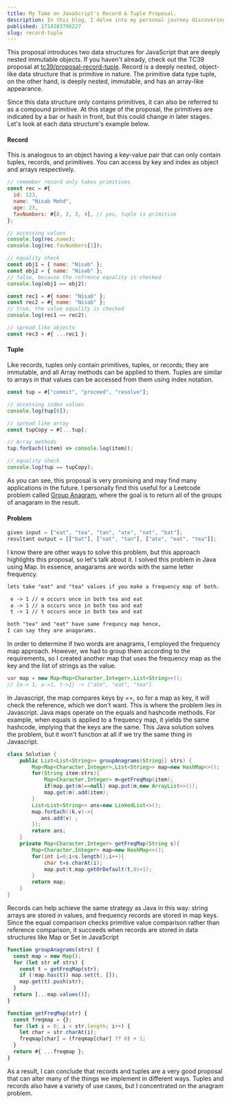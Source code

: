 ```yaml
---
title: My Take on JavaScript's Record & Tuple Proposal.
description: In this blog, I delve into my personal journey discovering the remarkable advantages of JavaScript's record and tuple proposal.
published: 1714203796227
slug: record-tuple
---
```


This proposal introduces two data structures for JavaScript that are deeply nested immutable objects. If you haven't already, check out the TC39 proposal at <a href="https://github.com/tc39/proposal-record-tuple"><Highlight>tc39/proposal-record-tuple</Highlight></a>. Record is a deeply nested, object-like data structure that is primitive in nature. The primitive data type tuple, on the other hand, is deeply nested, immutable, and has an array-like appearance.

Since this data structure only contains primitives, it can also be referred to as a compound primitive. At this stage of the proposal, the primitives are indicated by a bar or hash in front, but this could change in later stages. Let's look at each data structure's example below.

#### Record

This is analogous to an object having a key-value pair that can only contain tuples, records, and primitives. You can access by key and index as object and arrays respectively.

```js showLineNumbers
// remember record only takes primitives
const rec = #{
  id: 123,
  name: "Nisab Mohd",
  age: 23,
  favNumbers: #[8, 2, 3, 4], // yes, tuple is primitive
};

// accessing values
console.log(rec.name);
console.log(rec.favNumbers[1]);

// equality check
const obj1 = { name: "Nisab" };
const obj2 = { name: "Nisab" };
// false, because the refrence equality is checked
console.log(obj1 == obj2);

const rec1 = #{ name: "Nisab" };
const rec2 = #{ name: "Nisab" };
// true, the value equality is checked
console.log(rec1 == rec2);

// spread like objects
const rec3 = #{ ...rec1 };
```

#### Tuple

Like records, tuples only contain primitives, tuples, or records; they are immutable, and all Array methods can be applied to them. Tuples are similar to arrays in that values can be accessed from them using index notation.

```js showLineNumbers
const tup = #["commit", "proceed", "resolve"];

// accessing index values
console.log(tup[0]);

// spread like array
const tupCopy = #[...tup];

// Array methods
tup.forEach((item) => console.log(item));

// equality check
console.log(tup == tupCopy);
```

As you can see, this proposal is very promising and may find many applications in the future. I personally find this useful for a Leetcode problem called <a href="https://leetcode.com/problems/group-anagrams/"><Highlight>Group Anagram</Highlight></a>, where the goal is to return all of the groups of anagaram in the result.

#### Problem

```js
given input = ["eat", "tea", "tan", "ate", "nat", "bat"];
resultant output = [["bat"], ["nat", "tan"], ["ate", "eat", "tea"]];
```

I know there are other ways to solve this problem, but this approach highlights this proposal, so let's talk about it. I solved this problem in Java using Map. In essence, anagarams are words with the same letter frequency.

```txt
lets take "eat" and "tea" values if you make a frequency map of both.

 e -> 1 // e occurs once in both tea and eat
 a -> 1 // a occurs once in both tea and eat
 t -> 1 // t occurs once in both tea and eat

both "tea" and "eat" have same frequncy map hence,
I can say they are anagarams.
```

In order to determine if two words are anagrams, I employed the frequency map approach. However, we had to group them according to the requirements, so I created another map that uses the frequency map as the key and the list of strings as the value.

```java
var map = new Map<Map<Character,Integer>,List<String>>();
// {e-> 1, a->1, t->1} -> ["ate", "eat", "tea"]
```

In Javascript, the map compares keys by <Highlight>==</Highlight>, so for a map as key, it will check the reference, which we don't want. This is where the problem lies in Javascript. Java maps operate on the equals and hashcode methods. For example, when equals is applied to a frequency map, it yields the same hashcode, implying that the keys are the same. This Java solution solves the problem, but it won't function at all if we try the same thing in Javascript.

```java showLineNumbers
class Solution {
    public List<List<String>> groupAnagrams(String[] strs) {
        Map<Map<Character,Integer>,List<String>> map=new HashMap<>();
        for(String item:strs){
            Map<Character,Integer> m=getFreqMap(item);
            if(map.get(m)==null) map.put(m,new ArrayList<>());
            map.get(m).add(item);
        }
        List<List<String>> ans=new LinkedList<>();
        map.forEach((k,v)->{
           ans.add(v) ;
        });
        return ans;
    }
    private Map<Character,Integer> getFreqMap(String s){
        Map<Character,Integer> map=new HashMap<>();
        for(int i=0;i<s.length();i++){
            char t=s.charAt(i);
            map.put(t,map.getOrDefault(t,0)+1);
        }
        return map;
    }
}
```

Records can help achieve the same strategy as Java in this way: string arrays are stored in values, and frequency records are stored in map keys. Since the equal comparison checks primitive value comparison rather than reference comparison, it succeeds when records are stored in data structures like Map or Set in JavaScript

```js showLineNumbers
function groupAnagrams(strs) {
  const map = new Map();
  for (let str of strs) {
    const t = getFreqMap(str);
    if (!map.has(t)) map.set(t, []);
    map.get(t).push(str);
  }
  return [...map.values()];
}

function getFreqMap(str) {
  const freqmap = {};
  for (let i = 0; i < str.length; i++) {
    let char = str.charAt(i);
    freqmap[char] = (freqmap[char] ?? 0) + 1;
  }
  return #{ ...freqmap };
}
```

As a result, I can conclude that records and tuples are a very good proposal that can alter many of the things we implement in different ways. Tuples and records also have a variety of use cases, but I concentrated on the anagram problem.
